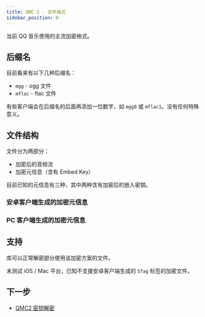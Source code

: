 ```yaml
---
title: QMC 2 - 文件格式
sidebar_position: 0
---
```



当前 QQ 音乐使用的主流加密格式。

## 后缀名

目前看来有以下几种后缀名：

- `mgg` - ogg 文件
- `mflac` - flac 文件

有些客户端会在后缀名的后面再添加一位数字，如 `mgg0` 或 `mflac1`。没有任何特殊意义。

## 文件结构

文件分为两部分：

- 加密后的音频流
- 加密元信息（含有 Embed Key）

目前已知的元信息有三种，其中两种含有加密后的嵌入密钥。

### 安卓客户端生成的加密元信息


<QMC2Android />

### PC 客户端生成的加密元信息


<QMC2PC />

## 支持

库可以正常解密部分使用该加密方案的文件。

未测试 iOS / Mac 平台，已知不支援安卓客户端生成的 `STag` 标签的加密文件。

## 下一步

- [QMC2 密钥解密](./qmc2-ekey)
